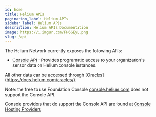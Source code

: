 ```yaml
---
id: home
title: Helium APIs
pagination_label: Helium APIs
sidebar_label: Helium APIs
description: Helium APIs Documentation
image: https://i.imgur.com/FH6GEyL.png
slug: /api
---
```


The Helium Network currently exposes the following APIs:

- [Console API](/api/console) - Provides programatic access to your organization's sensor data on
  Helium console instances.

All other data can be accessed through [Oracles] (https://docs.helium.com/oracles/).

Note: the free to use Foundation Console [console.helium.com](https://console.helium.com) does not
support the Console API.

Console providors that do support the Console API are found at
[Console Hosting Providers](https://docs.helium.com/use-the-network/console/hosting-providers)
